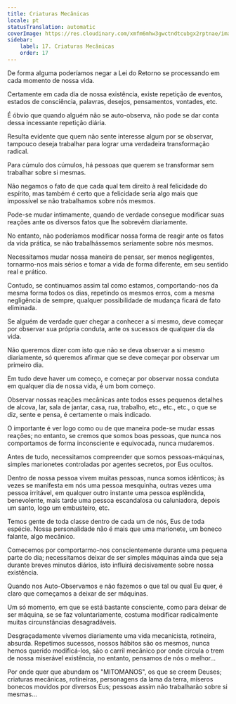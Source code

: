 ```yaml
---
title: Criaturas Mecânicas
locale: pt
statusTranslation: automatic
coverImage: https://res.cloudinary.com/xmfm6mhw3gwctndtcubgx2rptnae/image/upload/v1740468922/small_cover_tratado_de_psicologia_revolucionaria_a4c0dca4e0.webp
sidebar:
    label: 17. Criaturas Mecânicas
    order: 17
---
```

De forma alguma poderíamos negar a Lei do Retorno se processando em cada momento de nossa vida.

Certamente em cada dia de nossa existência, existe repetição de eventos, estados de consciência, palavras, desejos, pensamentos, vontades, etc.

É óbvio que quando alguém não se auto-observa, não pode se dar conta dessa incessante repetição diária.

Resulta evidente que quem não sente interesse algum por se observar, tampouco deseja trabalhar para lograr uma verdadeira transformação radical.

Para cúmulo dos cúmulos, há pessoas que querem se transformar sem trabalhar sobre si mesmas.

Não negamos o fato de que cada qual tem direito à real felicidade do espírito, mas também é certo que a felicidade seria algo mais que impossível se não trabalhamos sobre nós mesmos.

Pode-se mudar intimamente, quando de verdade consegue modificar suas reações ante os diversos fatos que lhe sobrevêm diariamente.

No entanto, não poderíamos modificar nossa forma de reagir ante os fatos da vida prática, se não trabalhássemos seriamente sobre nós mesmos.

Necessitamos mudar nossa maneira de pensar, ser menos negligentes, tornarmo-nos mais sérios e tomar a vida de forma diferente, em seu sentido real e prático.

Contudo, se continuamos assim tal como estamos, comportando-nos da mesma forma todos os dias, repetindo os mesmos erros, com a mesma negligência de sempre, qualquer possibilidade de mudança ficará de fato eliminada.

Se alguém de verdade quer chegar a conhecer a si mesmo, deve começar por observar sua própria conduta, ante os sucessos de qualquer dia da vida.

Não queremos dizer com isto que não se deva observar a si mesmo diariamente, só queremos afirmar que se deve começar por observar um primeiro dia.

Em tudo deve haver um começo, e começar por observar nossa conduta em qualquer dia de nossa vida, é um bom começo.

Observar nossas reações mecânicas ante todos esses pequenos detalhes de alcova, lar, sala de jantar, casa, rua, trabalho, etc., etc., etc., o que se diz, sente e pensa, é certamente o mais indicado.

O importante é ver logo como ou de que maneira pode-se mudar essas reações; no entanto, se cremos que somos boas pessoas, que nunca nos comportamos de forma inconsciente e equivocada, nunca mudaremos.

Antes de tudo, necessitamos compreender que somos pessoas-máquinas, simples marionetes controladas por agentes secretos, por Eus ocultos.

Dentro de nossa pessoa vivem muitas pessoas, nunca somos idênticos; às vezes se manifesta em nós uma pessoa mesquinha, outras vezes uma pessoa irritável, em qualquer outro instante uma pessoa esplêndida, benevolente, mais tarde uma pessoa escandalosa ou caluniadora, depois um santo, logo um embusteiro, etc.

Temos gente de toda classe dentro de cada um de nós, Eus de toda espécie. Nossa personalidade não é mais que uma marionete, um boneco falante, algo mecânico.

Comecemos por comportarmo-nos conscientemente durante uma pequena parte do dia; necessitamos deixar de ser simples máquinas ainda que seja durante breves minutos diários, isto influirá decisivamente sobre nossa existência.

Quando nos Auto-Observamos e não fazemos o que tal ou qual Eu quer, é claro que começamos a deixar de ser máquinas.

Um só momento, em que se está bastante consciente, como para deixar de ser máquina, se se faz voluntariamente, costuma modificar radicalmente muitas circunstâncias desagradáveis.

Desgraçadamente vivemos diariamente uma vida mecanicista, rotineira, absurda. Repetimos sucessos, nossos hábitos são os mesmos, nunca hemos querido modificá-los, são o carril mecânico por onde circula o trem de nossa miserável existência, no entanto, pensamos de nós o melhor...

Por onde quer que abundam os "MITOMANOS", os que se creem Deuses; criaturas mecânicas, rotineiras, personagens da lama da terra, míseros bonecos movidos por diversos Eus; pessoas assim não trabalharão sobre si mesmas...

